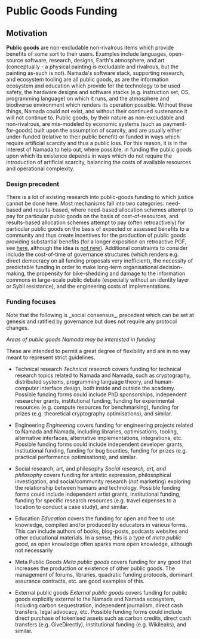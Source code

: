 
# Public Goods Funding

## Motivation

**Public goods** are non-excludable non-rivalrous items which provide benefits of some sort to their users. 
Examples include languages, open-source software, research, designs, Earth's atmosphere, and art 
(conceptually - a physical painting is excludable and rivalrous, but the painting as-such is not). 
Namada's software stack, supporting research, and ecosystem tooling are all public goods, as are the information ecosystem
 and education which provide for the technology to be used safety, the hardware designs and software stacks (e.g. instruction 
 set, OS, programming language) on which it runs, and the atmosphere and biodiverse environment which renders its operation possible. 
 Without these things, Namada could not exist, and without their continued sustenance it will not continue to. Public goods, by their 
 nature as non-excludable and non-rivalrous, are mis-modeled by economic systems (such as payment-for-goods) built upon the assumption 
 of scarcity, and are usually either under-funded (relative to their public benefit) or funded in ways which require artificial scarcity 
 and thus a public loss. For this reason, it is in the interest of Namada to help out, where possible, in funding the public goods upon 
 which its existence depends in ways which do not require the introduction of artificial scarcity, balancing the costs of available 
 resources and operational complexity. 

### Design precedent

There is a lot of existing research into public-goods funding to which justice cannot be done here. Most mechanisms fall into two categories: need-based and results-based, where need-based allocation schemes attempt to pay for particular public goods on the basis of cost-of-resources, and results-based allocation schemes attempt to pay (often retroactively) for particular public goods on the basis of expected or assessed benefits to a community and thus create incentives for the production of public goods providing substantial benefits (for a longer exposition on retroactive PGF, see [here](https://medium.com/ethereum-optimism/retroactive-public-goods-funding-33c9b7d00f0c), although the idea is [not new](https://astralcodexten.substack.com/p/lewis-carroll-invented-retroactive)). Additional constraints to consider include the cost-of-time of governance structures (which renders e.g. direct democracy on all funding proposals very inefficient), the necessity of predictable funding in order to make long-term organisational decision-making, the propensity for bike-shedding and damage to the information commons in large-scale public debate (especially without an identity layer or Sybil resistance), and the engineering costs of implementations.


### Funding focuses

<Callout type="info">
Note that the following is _social consensus_, precedent which can be set at genesis and ratified by governance but does not require any protocol changes.
</Callout>

_Areas of public goods Namada may be interested in funding_

These are intended to permit a great degree of flexibility and are in no way meant to represent strict guidelines.

- Technical research
  _Technical research_ covers funding for technical research topics related to Namada and Namada, such as cryptography, distributed systems, programming language theory, and human-computer interface design, both inside and outside the academy. Possible funding forms could include PhD sponsorships, independent researcher grants, institutional funding, funding for experimental resources (e.g. compute resources for benchmarking), funding for prizes (e.g. theoretical cryptography optimisations), and similar.
- Engineering
  _Engineering_ covers funding for engineering projects related to Namada and Namada, including libraries, optimisations, tooling, alternative interfaces, alternative implementations, integrations, etc. Possible funding forms could include independent developer grants, institutional funding, funding for bug bounties, funding for prizes (e.g. practical performance optimisations), and similar.
- Social research, art, and philosophy
  _Social research, art, and philosophy_ covers funding for artistic expression, philosophical investigation, and social/community research (_not_ marketing) exploring the relationship between humans and technology. Possible funding forms could include independent artist grants, institutional funding, funding for specific research resources (e.g. travel expenses to a location to conduct a case study), and similar.
- Education
  _Education_ covers the funding for open and free to use knowledge, compiled and/or produced by educators in various forms. This can include authors of books, blog-posts, podcasts websites and other educational materials. In a sense, this is a type of *meta public good*, as open knowledge often sparks more open knowledge, although not necessarily

- Meta Public Goods
_Meta public goods_ covers funding for any good that increases the production or existence of other public goods. The management of forums, libraries, quadratic funding protocols, dominant assurance contracts, etc. are good examples of this.

- External public goods
  _External public goods_ covers funding for public goods explicitly external to the Namada and Namada ecosystem, including carbon sequestration, independent journalism, direct cash transfers, legal advocacy, etc. Possible funding forms could include direct purchase of tokenised assets such as carbon credits, direct cash transfers (e.g. GiveDirectly), institutional funding (e.g. Wikileaks), and similar.
